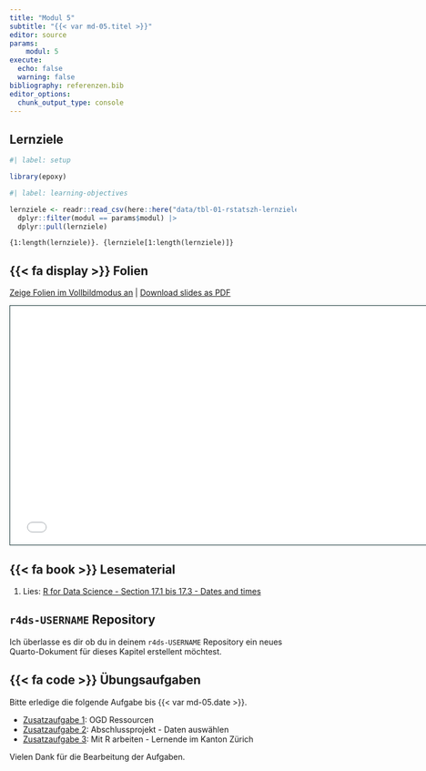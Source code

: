 ```yaml
---
title: "Modul 5"
subtitle: "{{< var md-05.titel >}}"
editor: source
params:
    modul: 5
execute: 
  echo: false
  warning: false
bibliography: referenzen.bib
editor_options: 
  chunk_output_type: console
---
```


## Lernziele

```r
#| label: setup

library(epoxy)
```

```r
#| label: learning-objectives

lernziele <- readr::read_csv(here::here("data/tbl-01-rstatszh-lernziele.csv")) |> 
  dplyr::filter(modul == params$modul) |>
  dplyr::pull(lernziele)

```

```epoxy
{1:length(lernziele)}. {lernziele[1:length(lernziele)]}
```

## {{< fa display >}} Folien

[Zeige Folien im Vollbildmodus an](../folien/md-05-datumswerte.html) | [Download slides as PDF](https://github.com/rstatszh-k009/website/raw/main/folien/md-05-datumswerte.pdf)

```{=html}
<iframe class="slide-deck" src="../folien/md-05-datumswerte.html" height="420" width="747" style="border: 1px solid #123233;"></iframe>
```

## {{< fa book >}} Lesematerial

1. Lies: [R for Data Science - Section 17.1 bis 17.3 - Dates and times](https://r4ds.hadley.nz/datetimes)

::: {.callout-note}
## `r4ds-USERNAME` Repository
Ich überlasse es dir ob du in deinem `r4ds-USERNAME` Repository ein neues Quarto-Dokument für dieses Kapitel erstellent möchtest.
:::

## {{< fa code >}} Übungsaufgaben

Bitte erledige die folgende Aufgabe bis {{< var md-05.date >}}.

-   [Zusatzaufgabe 1](../zusatzaufgaben/md-05/za-05-01-ktzh-ogd.qmd): OGD Ressourcen
-   [Zusatzaufgabe 2](../zusatzaufgaben/md-05/za-05-02-abschlussprojekt.qmd): Abschlussprojekt - Daten auswählen
-   [Zusatzaufgabe 3](../zusatzaufgaben/md-05/za-05-03-lernende.qmd): Mit R arbeiten - Lernende im Kanton Zürich

Vielen Dank für die Bearbeitung der Aufgaben.
